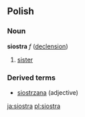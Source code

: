 ==Polish==
===Noun===
'''siostra''' ''f'' ([[Wiktionary Appendix:Polish hard feminine noun declension|declension]])
# [[sister]]

===Derived terms===
* [[siostrzana]] (adjective)

[[ja:siostra]]
[[pl:siostra]]